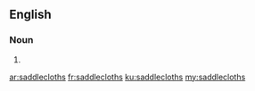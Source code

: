 ==English==

===Noun===
{{head|en|plural}}

# {{plural of|saddlecloth|lang=en}}

[[ar:saddlecloths]]
[[fr:saddlecloths]]
[[ku:saddlecloths]]
[[my:saddlecloths]]